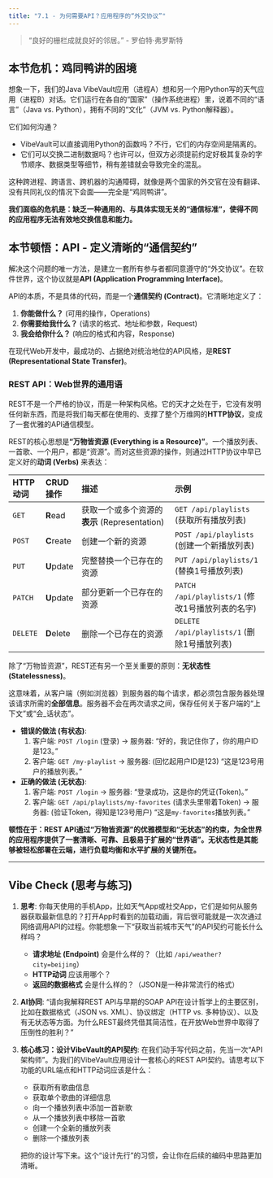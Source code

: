 ```yaml
---
title: "7.1 - 为何需要API？应用程序的“外交协议”"
---
```


> "良好的栅栏成就良好的邻居。" - 罗伯特·弗罗斯特

## 本节危机：鸡同鸭讲的困境

想象一下，我们的Java VibeVault应用（进程A）想和另一个用Python写的天气应用（进程B）对话。它们运行在各自的“国家”（操作系统进程）里，说着不同的“语言”（Java vs. Python），拥有不同的“文化”（JVM vs. Python解释器）。

它们如何沟通？

*   VibeVault可以直接调用Python的函数吗？不行，它们的内存空间是隔离的。
*   它们可以交换二进制数据吗？也许可以，但双方必须提前约定好极其复杂的字节顺序、数据类型等细节，稍有差错就会导致完全的混乱。

这种跨进程、跨语言、跨机器的沟通障碍，就像是两个国家的外交官在没有翻译、没有共同礼仪的情况下会面——完全是“鸡同鸭讲”。

**我们面临的危机是：缺乏一种通用的、与具体实现无关的“通信标准”，使得不同的应用程序无法有效地交换信息和能力。**

## 本节顿悟：API - 定义清晰的“通信契约”

解决这个问题的唯一方法，是建立一套所有参与者都同意遵守的“外交协议”。在软件世界，这个协议就是**API (Application Programming Interface)**。

API的本质，不是具体的代码，而是一个**通信契约 (Contract)**。它清晰地定义了：

1.  **你能做什么？** (可用的操作，Operations)
2.  **你需要给我什么？** (请求的格式、地址和参数，Request)
3.  **我会给你什么？** (响应的格式和内容，Response)

在现代Web开发中，最成功的、占据绝对统治地位的API风格，是**REST (Representational State Transfer)**。

### REST API：Web世界的通用语

REST不是一个严格的协议，而是一种架构风格。它的天才之处在于，它没有发明任何新东西，而是将我们每天都在使用的、支撑了整个万维网的**HTTP协议**，变成了一套优雅的API通信模型。

REST的核心思想是**“万物皆资源 (Everything is a Resource)”**。一个播放列表、一首歌、一个用户，都是“资源”。而对这些资源的操作，则通过HTTP协议中早已定义好的**动词 (Verbs)** 来表达：

| HTTP 动词 | CRUD 操作      | 描述                                     | 示例                                     |
| :---------- | :------------- | :--------------------------------------- | :--------------------------------------- |
| `GET`       | **R**ead       | 获取一个或多个资源的**表示** (Representation) | `GET /api/playlists` (获取所有播放列表)  |
| `POST`      | **C**reate     | 创建一个新的资源                           | `POST /api/playlists` (创建一个新播放列表) |
| `PUT`       | **U**pdate     | 完整替换一个已存在的资源                 | `PUT /api/playlists/1` (替换1号播放列表)   |
| `PATCH`     | **U**pdate     | 部分更新一个已存在的资源                 | `PATCH /api/playlists/1` (修改1号播放列表的名字) |
| `DELETE`    | **D**elete     | 删除一个已存在的资源                     | `DELETE /api/playlists/1` (删除1号播放列表) |

除了“万物皆资源”，REST还有另一个至关重要的原则：**无状态性 (Statelessness)**。

这意味着，从客户端（例如浏览器）到服务器的每个请求，都必须包含服务器处理该请求所需的**全部信息**。服务器不会在两次请求之间，保存任何关于客户端的“上下文”或“会_话状态”。

*   **错误的做法 (有状态)**:
    1.  客户端: `POST /login` (登录) -> 服务器: “好的，我记住你了，你的用户ID是123。”
    2.  客户端: `GET /my-playlist` -> 服务器: (回忆起用户ID是123) “这是123号用户的播放列表。”

*   **正确的做法 (无状态)**:
    1.  客户端: `POST /login` -> 服务器: “登录成功，这是你的凭证(Token)。”
    2.  客户端: `GET /api/playlists/my-favorites` (请求头里带着Token) -> 服务器: (验证Token，得知是123号用户) “这是`my-favorites`播放列表。”

**顿悟在于：REST API通过“万物皆资源”的优雅模型和“无状态”的约束，为全世界的应用程序提供了一套清晰、可靠、且极易于扩展的“世界语”。无状态性是其能够被轻松部署在云端，进行负载均衡和水平扩展的关键所在。**

---

## Vibe Check (思考与练习)

1.  **思考**: 你每天使用的手机App，比如天气App或社交App，它们是如何从服务器获取最新信息的？打开App时看到的加载动画，背后很可能就是一次次通过网络调用API的过程。你能想象一下“获取当前城市天气”的API契约可能长什么样吗？
    *   **请求地址 (Endpoint)** 会是什么样的？（比如 `/api/weather?city=beijing`）
    *   **HTTP动词** 应该用哪个？
    *   **返回的数据格式** 会是什么样的？（JSON是一种非常流行的格式）

2.  **AI协同**: "请向我解释REST API与早期的SOAP API在设计哲学上的主要区别，比如在数据格式（JSON vs. XML）、协议绑定（HTTP vs. 多种协议）、以及有无状态等方面。为什么REST最终凭借其简洁性，在开放Web世界中取得了压倒性的胜利？"

3.  **核心练习：设计VibeVault的API契约**: 在我们动手写代码之前，先当一次“API架构师”。为我们的VibeVault应用设计一套核心的REST API契约。请思考以下功能的URL端点和HTTP动词应该是什么：
    *   获取所有歌曲信息
    *   获取单个歌曲的详细信息
    *   向一个播放列表中添加一首新歌
    *   从一个播放列表中移除一首歌
    *   创建一个全新的播放列表
    *   删除一个播放列表

    把你的设计写下来。这个“设计先行”的习惯，会让你在后续的编码中思路更加清晰。 